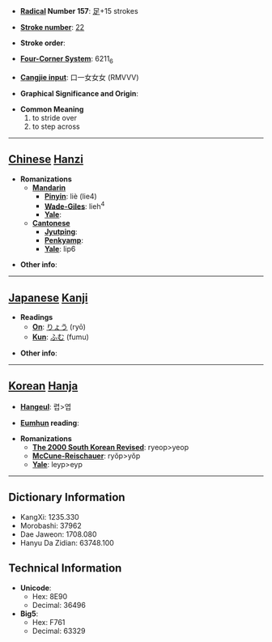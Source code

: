 * '''[[Wiktionary:Chinese radical index| Radical]] Number 157''': [[Wiktionary:Chinese radical index 足|足]]+15 strokes

* '''[[Wiktionary:Chinese total strokes index|Stroke number]]''': [[Wiktionary:Chinese total strokes index 22|22]]

* '''Stroke order''': 

* '''[[Wiktionary:Chinese four corner index|Four-Corner System]]''': 6211<sub>6</sub>

* '''[[Wiktionary:Chinese Cangjie index|Cangjie input]]''': 口一女女女 (RMVVV)

* '''Graphical Significance and Origin''': 

* '''Common Meaning'''
*#to stride over
*# to step across


----

== [[Chinese]] [[Hanzi]] ==

* '''Romanizations'''
** '''[[Mandarin]]'''
*** '''[[Pinyin]]''': liè (lie4)
*** '''[[Wade-Giles]]''': lieh<sup>4</sup>
*** '''[[Yale]]''': 
** '''[[Cantonese]]'''
*** '''[[Jyutping]]''':
*** '''[[Penkyamp]]''': 
*** '''[[Yale]]''': lip6

* '''Other info''': 

----

== [[Japanese]] [[Kanji]] ==

* '''Readings'''
** '''[[On]]''': [[りょう]] (ryō)
** '''[[Kun]]''': [[ふむ]] (fumu)

* '''Other info''':  

----

== [[Korean]] [[Hanja]] ==

* '''[[Hangeul]]''': 렵>엽

* '''[[Eumhun]] reading''': 

* '''Romanizations'''
** '''[[The 2000 South Korean Revised Romanization|The 2000 South Korean Revised]]''': ryeop>yeop
** '''[[McCune-Reischauer]]''': ryŏp>yŏp
** '''[[Yale]]''': leyp>eyp

----

== Dictionary Information ==

* KangXi: 1235.330
* Morobashi: 37962
* Dae Jaweon: 1708.080
* Hanyu Da Zidian: 63748.100

== Technical Information ==

* '''Unicode''':
** Hex: 8E90
** Decimal: 36496
* '''Big5''':
** Hex: F761
** Decimal: 63329